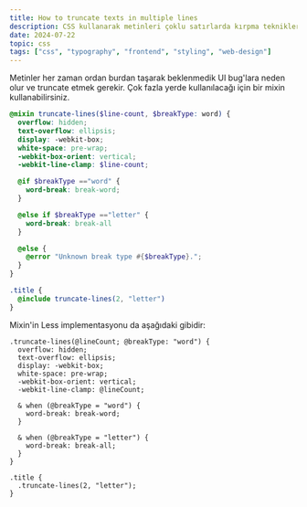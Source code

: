 ```yaml
---
title: How to truncate texts in multiple lines
description: CSS kullanarak metinleri çoklu satırlarda kırpma teknikleri.
date: 2024-07-22
topic: css
tags: ["css", "typography", "frontend", "styling", "web-design"]
---
```


Metinler her zaman ordan burdan taşarak beklenmedik UI bug'lara neden olur ve truncate etmek gerekir. Çok fazla yerde kullanılacağı için bir mixin kullanabilirsiniz. 

```scss
@mixin truncate-lines($line-count, $breakType: word) {
  overflow: hidden;
  text-overflow: ellipsis;
  display: -webkit-box;
  white-space: pre-wrap;
  -webkit-box-orient: vertical;
  -webkit-line-clamp: $line-count;

  @if $breakType =="word" {
    word-break: break-word;
  }

  @else if $breakType =="letter" {
    word-break: break-all
  }

  @else {
    @error "Unknown break type #{$breakType}.";
  }
}

.title {
  @include truncate-lines(2, "letter")
}
```

Mixin'in Less implementasyonu da aşağıdaki gibidir:

```less
.truncate-lines(@lineCount; @breakType: "word") {
  overflow: hidden;
  text-overflow: ellipsis;
  display: -webkit-box;
  white-space: pre-wrap;
  -webkit-box-orient: vertical;
  -webkit-line-clamp: @lineCount;

  & when (@breakType = "word") {
    word-break: break-word;
  }

  & when (@breakType = "letter") {
    word-break: break-all;
  }
}

.title {
  .truncate-lines(2, "letter");
}
```